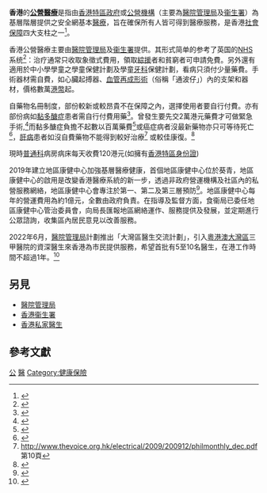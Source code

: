 {{Expand|time=2017-10-24T08:38:48+00:00}}
'''香港'''的'''[[公共衞生|公營醫療]]'''是指由[[香港特別行政區政府|香港特區政府]]或[[香港公營機構|公營機構]]（主要為[[醫院管理局|醫院管理局]]及[[衞生署_(香港)|衞生署]]）為基層階層提供之安全網基本[[醫療|醫療]]，旨在確保所有人皆可得到醫療服務，是香港[[社會保障|社會保障]]四大支柱之一<ref>{{cite web |url=http://www.hkatv.com/infoprogram/07/hkdecode/content29b.html |title=存档副本 |accessdate=2009-09-26 |deadurl=yes |archiveurl=https://web.archive.org/web/20081118011547/http://www.hkatv.com/infoprogram/07/hkdecode/content29b.html |archivedate=2008-11-18 }}</ref>。

香港公營醫療主要由[[醫院管理局|醫院管理局]]及[[衞生署_(香港)|衞生署]]提供。其形式简单的参考了英国的[[NHS|NHS]]系统<ref>{{cite web|title=Overview of the health care system in Hong Kong and its referential significance to mainland China|quote=Because of the extended duration of British colonial rule, the health care systems of HK have '''loosely mirrored''' the traditional National Health Service system in the UK|language=en|author1=Xiangyi Kong|author2=Yi Yang|author3=Jun Gao|author4=Jian Guan|author5=Yang Liu|author6=Renzhi Wang|author7=Bing Xing|author8=Yongning Li|author9=Wenbin Ma|url=http://www.sciencedirect.com/science/article/pii/S1726490115001458#bib5|accessdate=2017-10-20|archive-date=2018-08-08|archive-url=https://web.archive.org/web/20180808201600/https://www.sciencedirect.com/science/article/pii/S1726490115001458#bib5|dead-url=no}}</ref>：治疗通常只收取象徵式費用，領取[[綜援|綜援]]者和貧窮者可申請免費。另外還有適用於中小學學童之學童保健計劃及學童[[牙科|牙科]]保健計劃，看病只須付少量藥費。手術器材需自費，如心臟起搏器、[[血管再成形術|血管再成形術]]（俗稱「通波仔」）內的支架和器材，價格數萬[[港幣|港幣]]起。

自藥物名冊制度，部份較新或較昂貴不在保障之內，選擇使用者要自行付費。亦有部份病如[[黏多醣症|黏多醣症]]患者需自行付費用藥<ref>{{cite web |url=http://www.hk-mps.com/tc/difficulty.html |title=存档副本 |accessdate=2009年12月2日 |deadurl=yes |archiveurl=https://web.archive.org/web/20090905001411/http://www.hk-mps.com/tc/difficulty.html |archivedate=2009年9月5日 |df= }}</ref>。曾發生要先交2萬港元藥費才可做緊急手術,<ref>{{cite web|url=http://the-sun.on.cc/cnt/news/20090616/00418_008.html|title=烽火台：因財施救？|work=on.cc|accessdate=2010-06-11|archive-date=2009-06-19|archive-url=https://web.archive.org/web/20090619111547/http://the-sun.on.cc/cnt/news/20090616/00418_008.html|dead-url=no}}</ref>而黏多醣症負擔不起數以百萬藥費<ref>{{cite web|url=http://the-sun.on.cc/channels/news/20050503/20050503023413_0001.html?corp=1|title=SUN 時 事|work=on.cc|accessdate=2010-06-11|archive-date=2009-09-05|archive-url=https://web.archive.org/web/20090905194332/http://the-sun.on.cc/channels/news/20050503/20050503023413_0001.html?corp=1|dead-url=no}}</ref>或癌症病者沒最新藥物亦只可等待死亡<ref>{{cite web|url=http://orientaldaily.on.cc/cnt/charity/20100528/00332_001.html?pubdate=20100528|title=標靶藥昂貴癌婦求援|work=on.cc|accessdate=2010-06-11|archive-date=2015-02-17|archive-url=https://web.archive.org/web/20150217052725/http://orientaldaily.on.cc/cnt/charity/20100528/00332_001.html?pubdate=20100528|dead-url=no}}</ref>，[[肝病|肝病]]患者如沒自費藥物不能得到較好治療<ref>http://www.thevoice.org.hk/electrical/2009/200912/philmonthly_dec.pdf {{Wayback|url=http://www.thevoice.org.hk/electrical/2009/200912/philmonthly_dec.pdf |date=20150217062222 }} 第10頁</ref>
或較佳康復。<ref>{{Cite web |url=http://www.mingpaohealth.com/cfm/news3.cfm?File=20090716%2Fnews%2Fgsu5.txt |title=存档副本 |access-date=2017-07-27 |archive-url=https://web.archive.org/web/20150501072010/http://www.mingpaohealth.com/cfm/news3.cfm?File=20090716%2Fnews%2Fgsu5.txt |archive-date=2015-05-01 |dead-url=yes }}</ref>

現時[[家庭醫學|普通科]]病房病床每天收費120港元(如擁有[[香港身份證|香港特區身份證]])

2019年建立地區康健中心加強基層醫療健康，首個地區康健中心位於葵青，地區康健中心的啟用是改變香港醫療系統的新一步，透過非政府營運機構及社區內的私營服務網絡，地區康健中心會專注於第一、第二及第三層預防<ref>{{cite news |title=【預算案】政府擬未來兩年6區設康健中心 |url=https://www2.hkej.com/instantnews/hongkong/article/2386413/%E3%80%90%E9%A0%90%E7%AE%97%E6%A1%88%E3%80%91%E6%94%BF%E5%BA%9C%E6%93%AC%E6%9C%AA%E4%BE%86%E5%85%A9%E5%B9%B46%E5%8D%80%E8%A8%AD%E5%BA%B7%E5%81%A5%E4%B8%AD%E5%BF%83 |accessdate=2020-02-26 |work=信報 |date=2020-02-26 |archive-date=2020-02-26 |archive-url=https://web.archive.org/web/20200226043924/http://www2.hkej.com/instantnews/hongkong/article/2386413/%E3%80%90%E9%A0%90%E7%AE%97%E6%A1%88%E3%80%91%E6%94%BF%E5%BA%9C%E6%93%AC%E6%9C%AA%E4%BE%86%E5%85%A9%E5%B9%B46%E5%8D%80%E8%A8%AD%E5%BA%B7%E5%81%A5%E4%B8%AD%E5%BF%83 |dead-url=no }}</ref>。地區康健中心每年的營運費用為約1億元，全數由政府負責。在指導及監督方面，食衞局已委任地區康健中心管治委員會，向局長匯報地區網絡運作、服務提供及發展，並定期進行公眾諮詢，收集區內居民意見以改善服務。

2022年6月，[[醫院管理局|醫院管理局]]計劃推出「大灣區醫生交流計劃」，引入[[粵港澳大灣區|粵港澳大灣區]]三甲醫院的資深醫生來香港為市民提供服務，希望首批有5至10名醫生，在港工作時間不超過1年。<ref>{{cite news |title=醫管局擬引入大灣區三甲醫院醫生來港工作 |url=https://www2.hkej.com/instantnews/current/article/3168503/%E9%86%AB%E7%AE%A1%E5%B1%80%E6%93%AC%E5%BC%95%E5%85%A5%E5%A4%A7%E7%81%A3%E5%8D%80%E4%B8%89%E7%94%B2%E9%86%AB%E9%99%A2%E9%86%AB%E7%94%9F%E4%BE%86%E6%B8%AF%E5%B7%A5%E4%BD%9C |accessdate=2022-06-23 |work=信報財經新聞 |date=2022-06-23}}</ref>

==另見==
*[[醫院管理局|醫院管理局]]
*[[香港衞生署|香港衞生署]]
*[[香港私家醫生|香港私家醫生]]

==參考文獻==
<references/>

{{Hong Kong topics}}

[[Category:香港醫療|公]]
[[Category:香港健康|醫]]
[[Category:健康保險|Category:健康保險]]